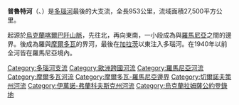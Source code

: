 {{Link style|time=2015-12-11T10:12:38+00:00}}
{{Unreferenced|time=2015-09-22T01:21:36+00:00}}
{{Geobox River
<!-- *** Name section *** --> 
| name                        = Prut 
| native_name                 = 
| other_name                  = 
| other_name1                 =
<!-- *** Image *** --->
| image                       = Prut near Hoverla.jpg
| image_size                  = 300
| image_caption               = 普魯特河流經烏克蘭的 Hoverla 
<!-- *** Country etc. *** -->
| country_type                = 國家
| state_type                  =
| region_type                 =
| district_type               = 縣
| city_type                   = 村莊
| country                     =  {{flag|Ukraine}}<br />{{flag|Romania}}<br />{{flag|Moldova}}
| country1                    =
| state                       = 
| state1                      = 
| region                      = 
| region1                     =
| district                    = [[博托沙尼縣|博托沙尼縣]],<br>[[雅西縣|雅西縣]],<br>[[瓦斯盧伊縣|瓦斯盧伊縣]],<br>[[加拉茨縣|加拉茨縣]]
| district1                   = 
| city                        = [[切爾諾夫策|切爾諾夫策]],<br> [[溫格內|溫格內]]
| city1                       = 
<!-- *** Geography *** -->
| length                      = 953
| watershed                   = 27500
| discharge_location          = 
| discharge                   = 
| discharge_max               = 
| discharge_min               = 
| discharge1_location         = 
| discharge1                  = 
<!-- *** Source *** -->
| source_name                 = [[喀尔巴阡山脉|喀尔巴阡山脉]]
| source_location             = 
| source_district             =
| source_region               =
| source_state                = 
| source_country              = [[乌克兰|乌克兰]]
| source_lat_d                = 
| source_lat_m                = 
| source_lat_s                = 
| source_lat_NS               = 
| source_long_d               = 
| source_long_m               = 
| source_long_s               = 
| source_long_EW              = 
| source_elevation            = 
| source_length               = 
<!-- *** Mouth *** -->
| mouth_name                  = [[多瑙河|多瑙河]]
| mouth_location              = [[加拉茨|加拉茨]]/[[:en:Giurgiuleşti|Giurgiuleşti]]
| mouth_district              =
| mouth_region                =
| mouth_state                 = 
| mouth_country               = Romania/Moldova
| mouth_lat_d                 = 
| mouth_lat_m                 = 
| mouth_lat_s                 = 
| mouth_lat_NS                = 
| mouth_long_d                = 
| mouth_long_m                = 
| mouth_long_s                = 
| mouth_long_EW               =
| mouth_elevation             = 
<!-- *** Tributaries *** -->
| tributary_left              = Racovăţ
| tributary_left1             = 
| tributary_right             = [[切列莫什河|切列莫什河]],<br>[[格爾察河|格爾察河]],<br> [[:en:Poiana_River_(Prut)|Poiana]],<br> [[:en:Corneşti_River|Corneşti]],<br> [[:en:Isnovăţ_River|Isnovăţ]],<br> [[普魯特河|普魯特河]],<br> [[:en:Ghireni_River|Ghireni]],<br>[[:en:Volovăţ_River_(Prut)|Volovăţ]],<br> [[:en:Badu_River|Badu]],<br> [[:en:Başeu_River|Başeu]],<br>[[:en:Corogea_River|Corogea]],<br>[[:en:Berza_Veche_River|Berza Veche]],<br>[[:en:Râioasa_River|Râioasa]],<br>[[:en:Soloneţ_River_(Prut)|Soloneţ]],<br>[[:en:Cerchezoaia_River|Cerchezoaia]],<br>[[日日亞河|日日亞河]],<br>[[:en:Bohotin_River|Bohotin]],<br>[[:en:Moşna_River_(Prut)|Moşna]], <br>[[:en:Sărata_River_(Prut)|Sărata]],<br>[[:en:Elan_River|Elan]],<br>[[:en:Horincea_River|Horincea]],<br> [[:en:Oancea_River_(Prut)|Oancea]],<br> [[:en:Stoeneasa_River|Stoeneasa]],<br> [[:en:Chineja_River|Chineja]]
| tributary_right1            = 
<!-- *** Free fields *** -->
| free                        = XIII.1
| free_type                   = Official River Code
<!-- *** Map section *** -->
| map                         = Prut river.jpg
| map_size                    = 250
| map_caption                 = 普魯特河的地圖
}}'''普魯特河'''（{{lang-uk|Прут}}、{{lang-ro|Prut}}）是[[多瑙河|多瑙河]]最後的大支流，全長953公里，流域面積27,500平方公里。

起源於[[烏克蘭|烏克蘭]][[喀爾巴阡山脈|喀爾巴阡山脈]]，先往北，再向東南，一小段成為與[[羅馬尼亞|羅馬尼亞]]之間的邊界。後成為羅與[[摩爾多瓦|摩爾多瓦]]的界河，最後在[[加拉茨|加拉茨]]以東注入多瑙河。在1940年以前全河皆在羅馬尼亞境內。

{{Danube}}

{{DEFAULTSORT:Prut}}
[[Category:多瑙河支流|Category:多瑙河支流]]
[[Category:歐洲跨國河流|Category:歐洲跨國河流]]
[[Category:羅馬尼亞河流|Category:羅馬尼亞河流]]
[[Category:摩爾多瓦河流|Category:摩爾多瓦河流]]
[[Category:摩爾多瓦-羅馬尼亞邊界|Category:摩爾多瓦-羅馬尼亞邊界]]
[[Category:切爾諾夫策州河流|Category:切爾諾夫策州河流]]
[[Category:伊萬諾-弗蘭科夫斯克州河流|Category:伊萬諾-弗蘭科夫斯克州河流]]
[[Category:烏克蘭拉姆薩公約登錄地|Category:烏克蘭拉姆薩公約登錄地]]